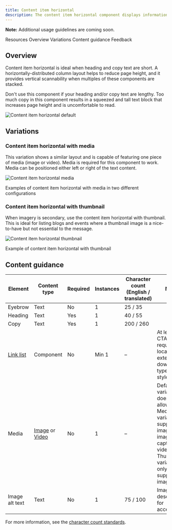 ```yaml
---
title: Content item horizontal
description: The content item horizontal component displays information in a horizontal orientation.
---
```



<ComponentDescription name="Content item horizontal" type="layout" />

<InlineNotification>

**Note:** Additional usage guidelines are coming soon.

</InlineNotification>

<AnchorLinks>

<AnchorLink>Resources</AnchorLink>
<AnchorLink>Overview</AnchorLink>
<AnchorLink>Variations</AnchorLink>
<AnchorLink>Content guidance</AnchorLink>
<AnchorLink>Feedback</AnchorLink>

</AnchorLinks>

<ResourceLinks name="Content item horizontal" type="layout" />

## Overview

Content item horizontal is ideal when heading and copy text are short. A horizontally-distributed column layout helps to reduce page height, and it provides vertical scannability when multiples of these components are stacked.

Don't use this component if your heading and/or copy text are lengthy. Too much copy in this component results in a squeezed and tall text block that increases page height and is uncomfortable to read.

![Content item horizontal default](../../images/component/content-item-horizontal/content-item-horiz-default.png)

## Variations

### Content item horizontal with media

This variation shows a similar layout and is capable of featuring one piece of media (image or video). Media is required for this component to work. Media can be positioned either left or right of the text content.

![Content item horizontal media](../../images/component/content-item-horizontal/content-item-horiz-media.png)

<Caption>Examples of content item horizontal with media in two different configurations</Caption>

### Content item horizontal with thumbnail

When imagery is secondary, use the content item horizontal with thumbnail. This is ideal for listing blogs and events where a thumbnail image is a nice-to-have but not essential to the message.

![Content item horizontal thumbnail](../../images/component/content-item-horizontal/content-item-horiz-thumbnail.png)

<Caption>Example of content item horizontal with thumbnail</Caption>

## Content guidance

| Element                                                                 | Content type                                                                                                                       | Required | Instances | Character count <br/>(English / translated) | Notes                   |
| ----------------------------------------------------------------------- | ---------------------------------------------------------------------------------------------------------------------------------- | -------- | --------- | ------------------------------------------- | ------------------------|
| Eyebrow                                                                 | Text                                                                                                                               | No       | 1         |      25 / 35                                |  |
| Heading                                                                 | Text                                                                                                                               | Yes      | 1         |   40 / 55                                   |          |
| Copy                                                                    | Text                                                                                                                               | Yes      | 1         |    200 / 260                                |                         |
| [Link list](https://www.ibm.com/standards/carbon/components/link-list)  | Component                                                                                                                          | No       | Min 1     |    –                                        |  At least 1 CTA required: local, external, or download type, text style only.                       |
| Media                                                                   | [Image](https://www.ibm.com/standards/carbon/components/images/) or [Video](https://www.ibm.com/standards/carbon/components/video) | No       | 1         | –                                           | Default variation does not allow media. Media variation supports image, image with caption, and video. Thumbnail variation only supports image. |
| Image alt text                                                          | Text                                                                                                                               | No       | 1         | 75 / 100                                    | Image description for accessibility. |

For more information, see the [character count standards](https://www.ibm.com/standards/carbon/guidelines/content#character-count-standards).

<ComponentFooter name="Content item horizontal" type="layout" />
